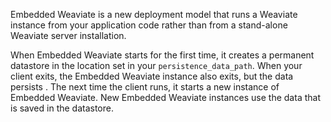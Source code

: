 Embedded Weaviate is a new deployment model that runs a Weaviate instance from your application code rather than from a stand-alone Weaviate server installation.

When Embedded Weaviate starts for the first time, it creates a permanent datastore in the location set in your `persistence_data_path`. When your client exits, the Embedded Weaviate instance also exits, but the data persists . The next time the client runs, it starts a new instance of Embedded Weaviate. New Embedded Weaviate instances use the data that is saved in the datastore.